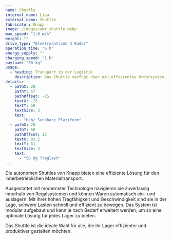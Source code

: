 ```yaml
---
name: Shuttle
internal_name: Lisa
external_name: Shuttle
fabricator: Knapp
image: /images/amr_shuttle.webp
max_speed: "1,6 m/s"
weight: ""
drive_type: "Elektroantrieb 3 Räder"
operation_time: "6 h"
energy_supply: ""
charging_speed: "1 h"
payload: "50 kg"
usage:
  - heading: Transport in der Logistik
    description: Das Shuttle verfügt über ein effizientes Ordersystem, das es ermöglicht, verschiedene Paketgrößen präzise von A nach B auf seiner Rollbahn zu transportieren. Dabei werden optimale Routen geplant, um Hindernissen aktiv auszuweichen. Dank seines Load Handling Devices (LHD), welches die Ladefläche variabel hoch- und runterfahren kann, ist das Shuttle in der Lage mühelos be- und entladestationenmit unterschiedlichen Höhen zu bedienen. Diese fortschrittlichen Merkmale gewährleisten eine reibungslose und effektive Abwicklung von Transportaufgaben. Das Shuttle bietet somit eine zuverlässige Lösung für den innerbetrieblichen Materialtransport, die Flexibilität, Präzision und optimierte Routenplanung kombiniert.
details:
  - pathX: 28
    pathY: 57
    pathOffset: -15
    textX: -25
    textY: 58
    textSize: 3
    text:
      - "Heb/ Senkbare Plattform"
  - pathX: 70
    pathY: 50
    pathOffset: 12
    textX: 83.5
    textY: 51
    textSize: 3
    text:
      - "50 kg Traglast"
---
```


Die autonomen Shuttles von Knapp bieten eine effiziente Lösung für den innerbetrieblichen Materialtransport.

Ausgestattet mit modernster Technologie navigieren sie zuverlässig innerhalb von Regalsystemen und können Waren automatisch ein- und auslagern.
Mit ihrer hohen Tragfähigkeit und Geschwindigkeit sind sie in der Lage, schwere Lasten schnell und effizient zu bewegen. Das System ist modular aufgebaut und kann je nach Bedarf erweitert werden, um so eine optimale Lösung für jedes Lager zu bieten.

Das Shuttle ist die ideale Wahl für alle, die ihr Lager effizienter und produktiver gestalten möchten.
